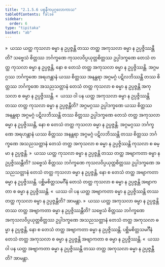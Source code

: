 ```yaml
---
title: "2.1.5.6 ပစ္စနီကပုဂ္ဂလောကာသ"
tableOfContents: false
sidebar:
  order: 6
type: "tipitaka"
basket: "ab"
---
```



<DynamicBreadcrumb />

<Division number="87">

<Paragraph number="391">
»  ယဿ ယတ္ထ ကုသလာ ဓမ္မာ န ဥပ္ပဇ္ဇန္တိ တဿ တတ္ထ အကုသလာ ဓမ္မာ န ဥပ္ပဇ္ဇိဿန္တီတိ?
</Paragraph>

<Paragraph number="392">
သဗ္ဗေသံ စိတ္တဿ ဘင်္ဂက္ခဏေ ကုသလဝိပ္ပယုတ္တစိတ္တဿ ဥပ္ပါဒက္ခဏေ တေသံ တတ္ထ ကုသလာ ဓမ္မာ န ဥပ္ပဇ္ဇန္တိ, နော စ တေသံ တတ္ထ အကုသလာ ဓမ္မာ န ဥပ္ပဇ္ဇိဿန္တိ. အဂ္ဂမဂ္ဂဿ ဘင်္ဂက္ခဏေ အရဟန္တာနံ ယဿ စိတ္တဿ အနန္တရာ အဂ္ဂမဂ္ဂံ ပဋိလဘိဿန္တိ တဿ စိတ္တဿ ဘင်္ဂက္ခဏေ အသညသတ္တာနံ တေသံ တတ္ထ ကုသလာ စ ဓမ္မာ န ဥပ္ပဇ္ဇန္တိ အကုသလာ စ ဓမ္မာ န ဥပ္ပဇ္ဇိဿန္တိ.
</Paragraph>

<Paragraph number="393">
«  ယဿ ဝါ ပန ယတ္ထ အကုသလာ ဓမ္မာ န ဥပ္ပဇ္ဇိဿန္တိ တဿ တတ္ထ ကုသလာ ဓမ္မာ န ဥပ္ပဇ္ဇန္တီတိ?
</Paragraph>

<Paragraph number="394">
အဂ္ဂမဂ္ဂဿ ဥပ္ပါဒက္ခဏေ ယဿ စိတ္တဿ အနန္တရာ အဂ္ဂမဂ္ဂံ ပဋိလဘိဿန္တိ တဿ စိတ္တဿ ဥပ္ပါဒက္ခဏေ တေသံ တတ္ထ အကုသလာ ဓမ္မာ န ဥပ္ပဇ္ဇိဿန္တိ, နော စ တေသံ တတ္ထ ကုသလာ ဓမ္မာ န ဥပ္ပဇ္ဇန္တိ. အဂ္ဂမဂ္ဂဿ ဘင်္ဂက္ခဏေ အရဟန္တာနံ ယဿ စိတ္တဿ အနန္တရာ အဂ္ဂမဂ္ဂံ ပဋိလဘိဿန္တိ တဿ စိတ္တဿ ဘင်္ဂက္ခဏေ အသညသတ္တာနံ တေသံ တတ္ထ အကုသလာ စ ဓမ္မာ န ဥပ္ပဇ္ဇိဿန္တိ ကုသလာ စ ဓမ္မာ န ဥပ္ပဇ္ဇန္တိ.
</Paragraph>

<Paragraph number="395">
»  ယဿ ယတ္ထ ကုသလာ ဓမ္မာ န ဥပ္ပဇ္ဇန္တိ တဿ တတ္ထ အဗျာကတာ ဓမ္မာ န ဥပ္ပဇ္ဇိဿန္တီတိ?
</Paragraph>

<Paragraph number="396">
သဗ္ဗေသံ စိတ္တဿ ဘင်္ဂက္ခဏေ ကုသလဝိပ္ပယုတ္တစိတ္တဿ ဥပ္ပါဒက္ခဏေ အသညသတ္တာနံ တေသံ တတ္ထ ကုသလာ ဓမ္မာ န ဥပ္ပဇ္ဇန္တိ, နော စ တေသံ တတ္ထ အဗျာကတာ ဓမ္မာ န ဥပ္ပဇ္ဇိဿန္တိ. ပစ္ဆိမစိတ္တသမင်္ဂီနံ တေသံ တတ္ထ ကုသလာ စ ဓမ္မာ န ဥပ္ပဇ္ဇန္တိ အဗျာကတာ စ ဓမ္မာ န ဥပ္ပဇ္ဇိဿန္တိ.
</Paragraph>

<Paragraph number="397">
«  ယဿ ဝါ ပန ယတ္ထ အဗျာကတာ ဓမ္မာ န ဥပ္ပဇ္ဇိဿန္တိ တဿ တတ္ထ ကုသလာ ဓမ္မာ န ဥပ္ပဇ္ဇန္တီတိ? အာမန္တာ.
</Paragraph>

</Division>
<Division number="88">

<Paragraph number="398">
»  ယဿ ယတ္ထ အကုသလာ ဓမ္မာ န ဥပ္ပဇ္ဇန္တိ တဿ တတ္ထ အဗျာကတာ ဓမ္မာ န ဥပ္ပဇ္ဇိဿန္တီတိ?
</Paragraph>

<Paragraph number="399">
သဗ္ဗေသံ စိတ္တဿ ဘင်္ဂက္ခဏေ အကုသလဝိပ္ပယုတ္တစိတ္တဿ ဥပ္ပါဒက္ခဏေ အသညသတ္တာနံ တေသံ တတ္ထ အကုသလာ ဓမ္မာ န ဥပ္ပဇ္ဇန္တိ, နော စ တေသံ တတ္ထ အဗျာကတာ ဓမ္မာ န ဥပ္ပဇ္ဇိဿန္တိ. ပစ္ဆိမစိတ္တသမင်္ဂီနံ တေသံ တတ္ထ အကုသလာ စ ဓမ္မာ န ဥပ္ပဇ္ဇန္တိ အဗျာကတာ စ ဓမ္မာ န ဥပ္ပဇ္ဇိဿန္တိ.
</Paragraph>

<Paragraph number="400">
«  ယဿ ဝါ ပန ယတ္ထ အဗျာကတာ ဓမ္မာ န ဥပ္ပဇ္ဇိဿန္တိ တဿ တတ္ထ အကုသလာ ဓမ္မာ န ဥပ္ပဇ္ဇန္တီတိ? အာမန္တာ.
</Paragraph>
</Division>